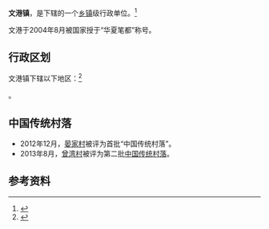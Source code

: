 {{中国乡级行政区|36/01/24/103/000
| 电话区号 = 791
}}

'''文港镇'''，是{{PRC admin/fullname|36/01/24/103/000|3}}下辖的一个[[乡镇|乡镇]]级行政单位。<ref>{{PRC admin/ref sgc|{{PRC admin/parent|36/01/24/103/000}}}}</ref>

文港于2004年8月被国家授于“华夏笔都”称号。

== 行政区划 ==

文港镇下辖以下地区：<ref>{{PRC admin/ref sgc|36/01/24/103/000}}</ref>

{{PRC admin/children|36/01/24/103/000}}。

==中国传统村落==
* 2012年12月，[[晏家村|晏家村]]被评为首批“中国传统村落”。
* 2013年8月，[[曾湾村|曾湾村]]被评为第二批[[中国传统村落|中国传统村落]]。

== 参考资料 ==

{{reflist}}

{{行政区划小作品}}
{{PRC admin/navcat|36/01/24/103/000}}